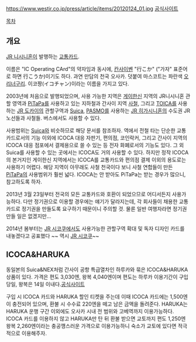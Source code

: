 https://www.westjr.co.jp/press/article/items/20120124_01.jpg
[https://www.jr-odekake.net/icoca/ 공식사이트]

[[목차]]

== 개요 ==
[[JR 니시니혼]]이 발행하는 [[교통카드]].

이름은 "IC Operating CArd"의 약자임과 동시에, [[칸사이벤]] "行こか" ("가자" 표준어로 하면 行こうか)이기도 하다. 과연 만담의 천국 오사카. 
덧붙여 마스코트는 파란색 [[오리너구리]]. 이코짱(イコチャン)이라는 이름을 가지고 있다.

2003년에 처음으로 발행되었으며, 사용 가능한 지역은 [[게이한신]] 지역의 JR니시니혼 관할 영역과 [[PiTaPa]]를 사용하고 있는 지하철과 간사이 지역 [[사철]], 그리고 [[TOICA]]를 사용하는 [[JR 도카이]]의 관할구역과 [[Suica]], [[PASMO]]를 사용하는 [[JR 히가시니혼]]의 수도권 JR노선들과 사철들. 버스에서도 사용할 수 있다.

사용범위는 [[Suica]]와 비슷하므로 해당 문서를 참조하자. 역에서 전철 타는 단순한 교통 카드로서의 기능 이외에 ICOCA 대응 자판기, 편의점, 코인락커, 그리고 간사이 지역의 ICOCA 대응 점포에서 결제용으로 쓸 수 있는 등 전자 화폐로서의 기능도 있다. 그 외 Suica를 사용할 수 있는 곳에서는 ICOCA도 거의 사용할 수 있다.
하지만 정작 ICOCA의 본거지인 게이한신 지역에서는 ICOCA를 교통카드와 편의점 결제 이외의 용도로는 사용하기 어렵다. 해당 지역이 아무래도 사철 천국이다 보니 사철 연합들이 만든 [[PiTaPa]]의 사용범위가 훨씬 넓다. ICOCA는 안 받아도 PiTaPa는 받는 경우가 많으니, 참고하도록 하자.

2013년 3월 23일부터 전국의 모든 교통카드와 호환이 되었으므로 어디서든지 사용가능하다. 다만 정기권으로 이용할 경우에는 얘기가 달라지는데, 각 회사들이 채용한 교통카드로 정기권을 만들도록 요구하기 때문이니 주의할 것. 물론 일반 여행자라면 정기권 만들 일은 없겠지만...

2014년 봄부터는 [[JR 시코쿠]]에서도 사용가능한 관할구역 확대 및 독자 디자인 카드를 내놓겠다고 공표했다 ~~ 역시 [[JR 시코쿠]]~~

== ICOCA&HARUKA ==
동일본의 Suica&NEX처럼 간사이 공항 특급열차인 하루카와 묶은 ICOCA&HARUKA 상품이 있다. 가격은 편도 3,030엔, 왕복 4,040엔이며 편도는 하루카 이용기간이 구입 당일, 왕복은 14일 이내다.[http://www.westjr.co.jp/global/kr/travel-information/pass/icoca-haruka/ 공식사이트]

구입 시 ICOCA 카드와 HARUKA 할인 티켓을 주는데 이때 ICOCA 카드에는 1,500엔이 충전되어 있으며, 환불 시 수수료 220엔을 떼고 남은 금액을 돌려준다.
HARUKA는 HARUKA 운행 구간 이외에도 오사카 시내 전 범위와 고베역까지 이용가능하다. ICOCA 카드를 이용하지 않고 HARUKA만 탄 뒤 환불 받으면 교토까지 편도 1,250엔 왕복 2,260엔이라는 충공깽스러운 가격으로 이용가능하니 숙소가 교토에 있다면 적극적으로 이용해주자.
